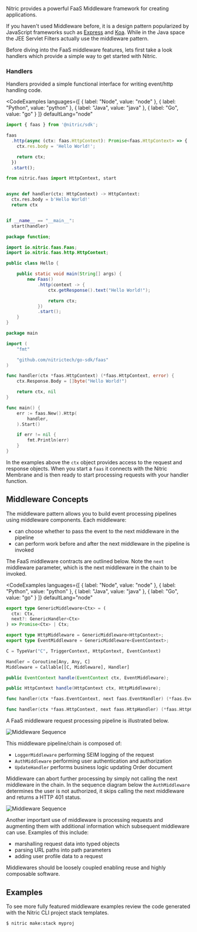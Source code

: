 Nitric provides a powerful FaaS Middleware framework for creating applications.

If you haven't used Middleware before, it is a design pattern popularized by JavaScript frameworks such as [Express](https://expressjs.com/) and [Koa](https://koajs.com/). While in the Java space the JEE Servlet Filters actually use the middleware pattern.

Before diving into the FaaS middleware features, lets first take a look handlers which provide a simple way to get started with Nitric.

### Handlers

Handlers provided a simple functional interface for writing event/http handling code.

<CodeExamples
	languages={[
	{
		label: "Node",
		value: "node"
	},
	{
		label: "Python",
		value: "python"
	},
	{
		label: "Java",
		value: "java"
	},
	{
		label: "Go",
		value: "go"
	}
	]}
	defaultLang="node"
>
<CodeExample lang="node">

```typescript
import { faas } from '@nitric/sdk';

faas
  .http(async (ctx: faas.HttpContext): Promise<faas.HttpContext> => {
    ctx.res.body = 'Hello World!';

    return ctx;
  })
  .start();
```

</CodeExample>
<CodeExample lang="python">

```python
from nitric.faas import HttpContext, start


async def handler(ctx: HttpContext) -> HttpContext:
  ctx.res.body = b'Hello World!'
  return ctx


if __name__ == "__main__":
  start(handler)
```

</CodeExample>
<CodeExample lang="java">

```java
package function;

import io.nitric.faas.Faas;
import io.nitric.faas.http.HttpContext;

public class Hello {

    public static void main(String[] args) {
        new Faas()
            .http(context -> {
        		ctx.getResponse().text("Hello World!");

        		return ctx;
			})
            .start();
    }
}
```

</CodeExample>
<CodeExample lang="go">

```go
package main

import (
	"fmt"

	"github.com/nitrictech/go-sdk/faas"
)

func handler(ctx *faas.HttpContext) (*faas.HttpContext, error) {
	ctx.Response.Body = []byte("Hello World!")

	return ctx, nil
}

func main() {
	err := faas.New().Http(
		handler,
	).Start()

	if err != nil {
		fmt.Println(err)
	}
}
```

</CodeExample>
</CodeExamples>

In the examples above the `ctx` object provides access to the request and response objects. When you start a `faas` it connects with the Nitric Membrane and is then ready to start processing requests with your handler function.

## Middleware Concepts

The middleware pattern allows you to build event processing pipelines using middleware components. Each middleware:

- can choose whether to pass the event to the next middleware in the pipeline
- can perform work before and after the next middleware in the pipeline is invoked

The FaaS middleware contracts are outlined below. Note the `next` middleware parameter, which is the next middleware in the chain to be invoked.

<CodeExamples
	languages={[
	{
		label: "Node",
		value: "node"
	},
	{
		label: "Python",
		value: "python"
	},
	{
		label: "Java",
		value: "java"
	},
	{
		label: "Go",
		value: "go"
	}
	]}
	defaultLang="node"
>
<CodeExample lang="node">

```typescript
export type GenericMiddleware<Ctx> = (
  ctx: Ctx,
  next?: GenericHandler<Ctx>
) => Promise<Ctx> | Ctx;

export type HttpMiddleware = GenericMiddleware<HttpContext>;
export type EventMiddleware = GenericMiddleware<EventContext>;
```

</CodeExample>
<CodeExample lang="python">

```python
C = TypeVar("C", TriggerContext, HttpContext, EventContext)

Handler = Coroutine[Any, Any, C]
Middleware = Callable[[C, Middleware], Handler]
```

</CodeExample>
<CodeExample lang="java">

```java
public EventContext handle(EventContext ctx, EventMiddleware);

public HttpContext handle(HttpContext ctx, HttpMiddleware);
```

</CodeExample>
<CodeExample lang="go">

```go
func handler(ctx *faas.EventContext, next faas.EventHandler) (*faas.EventContext, error)

func handler(ctx *faas.HttpContext, next faas.HttpHandler) (*faas.HttpContext, error)
```

</CodeExample>
</CodeExamples>

A FaaS middleware request processing pipeline is illustrated below.

<img src="../../../assets/img/middleware-1.svg" alt="Middleware Sequence" />

This middleware pipeline/chain is composed of:

- `LoggerMiddleware` performing SEIM logging of the request
- `AuthMiddleware` performing user authentication and authorization
- `UpdateHandler` performs business logic updating Order document

Middleware can abort further processing by simply not calling the next middleware in the chain. In the sequence diagram below the `AuthMiddleware` determines the user is not authorized, it skips calling the next middleware and returns a HTTP 401 status.

<img src="../../../assets/img/middleware-2.svg" alt="Middleware Sequence" />

Another important use of middleware is processing requests and augmenting them with additional information which subsequent middleware can use. Examples of this include:

- marshalling request data into typed objects
- parsing URL paths into path parameters
- adding user profile data to a request

Middlewares should be loosely coupled enabling reuse and highly composable software.

## Examples

To see more fully featured middleware examples review the code generated with the Nitric CLI project stack templates.

```bash
$ nitric make:stack myproj
```
